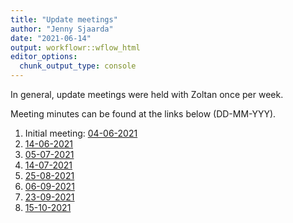 ```yaml
---
title: "Update meetings"
author: "Jenny Sjaarda"
date: "2021-06-14"
output: workflowr::wflow_html
editor_options:
  chunk_output_type: console
---
```


In general, update meetings were held with Zoltan once per week. 

Meeting minutes can be found at the links below (DD-MM-YYY).

1. Initial meeting: [04-06-2021](presentations/Xia_horizontal_genetic_effects/presentation.html#1)
2. [14-06-2021](update_meeting_14_06_2021.html)
3. [05-07-2021](update_meeting_14_06_2021.html)
4. [14-07-2021](update_meeting_14_06_2021.html)
5. [25-08-2021](update_meeting_25_08_2021.html)
6. [06-09-2021](update_meeting_06_09_2021.html)
7. [23-09-2021](update_meeting_23_09_2021.html)
8. [15-10-2021](update_meeting_15_10_2021.html)
